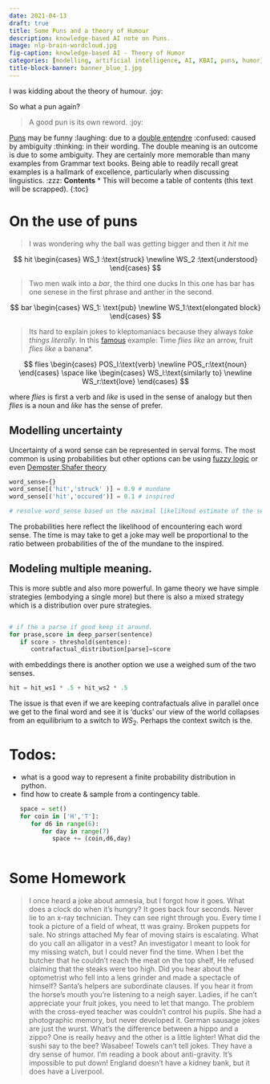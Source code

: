 ```yaml
---
date: 2021-04-13
draft: true
title: Some Puns and a theory of Humour
description: knowledge-based AI note on Puns.
image: nlp-brain-wordcloud.jpg
fig-caption: knowledge-based AI - Theory of Humor
categories: [modelling, artificial intelligence, AI, KBAI, puns, humor] 
title-block-banner: banner_blue_1.jpg
---
```


I was kidding about the theory of humour. :joy: 

So what a pun again?

> A good pun is its own reword.  :joy: 

[Puns](https://en.wikipedia.org/wiki/Pun) may be funny :laughing: due to a [double entendre](https://en.wikipedia.org/wiki/Double_entendre)  :confused:  caused by ambiguity :thinking:  in their wording. The double meaning is an outcome is due to some ambiguity. They are certainly more memorable than many examples from Grammar text books. Being able to readily recall great examples is a hallmark of excellence, particularly when discussing linguistics. :zzz:
<!--more-->
**Contents**
* This will become a table of contents (this text will be scrapped).
{:toc}

# On the use of puns

>I was wondering why the ball was getting bigger and then it *hit* me

$$
hit
\begin{cases}
WS_1 :\text{struck} \newline
WS_2 :\text{understood}
\end{cases}
$$

>Two men walk into a *bar*, the third one ducks
In this one has bar has one senese in the first phrase and anther in the second.

$$
bar
\begin{cases}
WS_1: \text{pub} \newline
WS_1:\text{elongated block}
\end{cases}
$$

>Its hard to explain jokes to kleptomaniacs because they always *take things literally*.
In this [famous](https://en.wikipedia.org/wiki/Time_flies_like_an_arrow;_fruit_flies_like_a_banana) example:
>Time *flies like* an arrow, fruit *flies like* a banana*.

$$
flies
\begin{cases}
POS_l:\text{verb} \newline
POS_r:\text{noun}
\end{cases}
\space like
\begin{cases}
WS_l:\text{similarly to} \newline
WS_r:\text{love}
\end{cases}
$$

where *flies* is first a verb and *like* is used in the sense of analogy but then *flies* is a noun and *like* has the sense of prefer.

## Modelling uncertainty

Uncertainty of a word sense can be represented in serval forms. The most common is using probabilities but other options can be using [fuzzy logic](https://en.wikipedia.org/wiki/Fuzzy_logic) or even [Dempster Shafer theory](https://en.wikipedia.org/wiki/Dempster%E2%80%93Shafer_theory)

```python
word_sense={}
word_sense[('hit','struck' )] = 0.9 # mundane
word_sense[('hit','occured')] = 0.1 # inspired

# resolve word_sense based on the maximal likelihood estimate of the sequence
```

The probabilities here reflect the likelihood of encountering each word sense. The time is may take to get a joke may well be proportional to the ratio between probabilities of the of the mundane to the inspired.

## Modeling multiple meaning.

This is more subtle and also more powerful. In game theory we have simple strategies (embodying a single more) but there is also a mixed strategy which is a distribution over pure strategies.

```python

# if the a parse if good keep it around.
for prase,score in deep_parser(sentence)
   if score > threshold(sentence):
      contrafactual_distribution[parse]=score
```
with embeddings there is another option we use a weighed sum of the two senses.
```python
hit = hit_ws1 * .5 + hit_ws2 * .5
```
The issue is that even if we are keeping contrafactuals alive in parallel once we get to the final word and see it is 'ducks' our view of the world collapses from an equilibrium to a switch to $WS_2$. Perhaps the context switch is the.

# Todos:
 - what is a good way to represent a finite probability distribution in python.
 - find how to create & sample from a contingency table.
```python
   space = set()
   for coin in ['H','T']:
      for d6 in range(6):
         for day in range(7)
            space += (coin,d6,day)
   
```

# Some Homework 

> I once heard a joke about amnesia, but I forgot how it goes.
> What does a clock do when it’s hungry? It goes back four seconds.
> Never lie to an x-ray technician. They can see right through you.
> Every time I took a picture of a field of wheat, tt was grainy.
> Broken puppets for sale. No strings attached
> My fear of moving stairs is escalating.
> What do you call an alligator in a vest? An investigator
> I meant to look for my missing watch, but I could never find the time.
> When I bet the butcher that he couldn't reach the meat on the top shelf, He refused claiming that the steaks were too high.
> Did you hear about the optometrist who fell into a lens grinder and made a spectacle of himself?
> Santa's helpers are subordinate clauses.
> If you hear it from the horse's mouth you're listening to a neigh sayer.
> Ladies, if he can’t appreciate your fruit jokes, you need to let that mango.
> The problem with the cross-eyed teacher was couldn’t control his pupils.
> She had a photographic memory, but never developed it.
> German sausage jokes are just the wurst.
> What’s the difference between a hippo and a zippo? One is really heavy and the other is a little lighter!
> What did the sushi say to the bee? Wasabee!
> Towels can’t tell jokes. They have a dry sense of humor.
> I’m reading a book about anti-gravity. It’s impossible to put down!
> England doesn’t have a kidney bank, but it does have a Liverpool.
